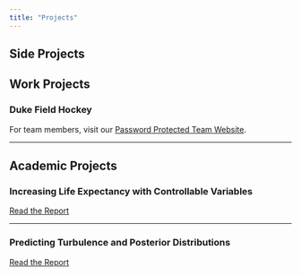 ```yaml
---
title: "Projects"
---
```


## Side Projects

## Work Projects

### Duke Field Hockey

For team members, visit our [Password Protected Team Website](https://chasehmathis.github.io/duke-field-hockey-data/).

------------------------------------------------------------------------

## Academic Projects

### Increasing Life Expectancy with Controllable Variables

[Read the Report](PDF_Files/STA325_LifeExp.pdf)

------------------------------------------------------------------------

### Predicting Turbulence and Posterior Distributions

[Read the Report](PDF_Files/STA325_Turbulance.pdf)
